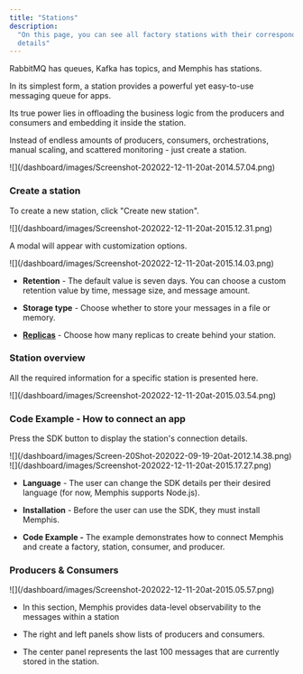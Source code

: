 ```yaml
---
title: "Stations"
description:
  "On this page, you can see all factory stations with their corresponding
  details"
---
```


RabbitMQ has queues, Kafka has topics, and Memphis has stations.

In its simplest form, a station provides a powerful yet easy-to-use messaging
queue for apps.

Its true power lies in offloading the business logic from the producers and
consumers and embedding it inside the station.

Instead of endless amounts of producers, consumers, orchestrations, manual
scaling, and scattered monitoring - just create a station.

<Frame>
  ![](/dashboard/images/Screenshot-202022-12-11-20at-2014.57.04.png)
</Frame>

### Create a station

To create a new station, click "Create new station".

<Frame>
  ![](/dashboard/images/Screenshot-202022-12-11-20at-2015.12.31.png)
</Frame>

A modal will appear with customization options.

<Frame>
  ![](/dashboard/images/Screenshot-202022-12-11-20at-2015.14.03.png)
</Frame>

- **Retention** - The default value is seven days. You can choose a custom
  retention value by time, message size, and message amount.

- **Storage type** - Choose whether to store your messages in a file or memory.

- [**Replicas**](/memphis/architecture#replicas) - Choose how many replicas to
  create behind your station.

### Station overview

All the required information for a specific station is presented here.

<Frame>
  ![](/dashboard/images/Screenshot-202022-12-11-20at-2015.03.54.png)
</Frame>

### Code Example - How to connect an app

Press the SDK button to display the station's connection details.

<Frame>
  ![](/dashboard/images/Screen-20Shot-202022-09-19-20at-2012.14.38.png)
</Frame>

<Frame>
  ![](/dashboard/images/Screenshot-202022-12-11-20at-2015.17.27.png)
</Frame>

- **Language** \- The user can change the SDK details per their desired language
  (for now, Memphis supports Node.js).

- **Installation** \- Before the user can use the SDK, they must install
  Memphis.

- **Code Example -** The example demonstrates how to connect Memphis and create
  a factory, station, consumer, and producer.

### Producers & Consumers

<Frame>
  ![](/dashboard/images/Screenshot-202022-12-11-20at-2015.05.57.png)
</Frame>

- In this section, Memphis provides data-level observability to the messages
  within a station

- The right and left panels show lists of producers and consumers.

- The center panel represents the last 100 messages that are currently stored in
  the station.
